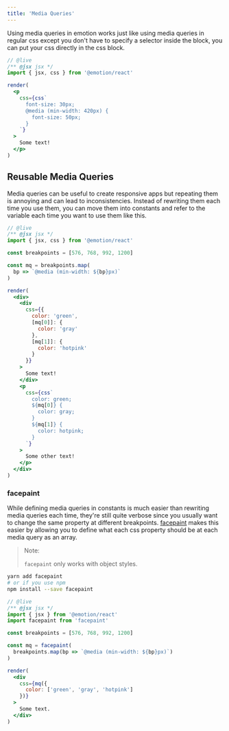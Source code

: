 ```yaml
---
title: 'Media Queries'
---
```


Using media queries in emotion works just like using media queries in regular css except you don't have to specify a selector inside the block, you can put your css directly in the css block.

```jsx
// @live
/** @jsx jsx */
import { jsx, css } from '@emotion/react'

render(
  <p
    css={css`
      font-size: 30px;
      @media (min-width: 420px) {
        font-size: 50px;
      }
    `}
  >
    Some text!
  </p>
)
```

## Reusable Media Queries

Media queries can be useful to create responsive apps but repeating them is annoying and can lead to inconsistencies. Instead of rewriting them each time you use them, you can move them into constants and refer to the variable each time you want to use them like this.

```jsx
// @live
/** @jsx jsx */
import { jsx, css } from '@emotion/react'

const breakpoints = [576, 768, 992, 1200]

const mq = breakpoints.map(
  bp => `@media (min-width: ${bp}px)`
)

render(
  <div>
    <div
      css={{
        color: 'green',
        [mq[0]]: {
          color: 'gray'
        },
        [mq[1]]: {
          color: 'hotpink'
        }
      }}
    >
      Some text!
    </div>
    <p
      css={css`
        color: green;
        ${mq[0]} {
          color: gray;
        }
        ${mq[1]} {
          color: hotpink;
        }
      `}
    >
      Some other text!
    </p>
  </div>
)
```

### facepaint

While defining media queries in constants is much easier than rewriting media queries each time, they're still quite verbose since you usually want to change the same property at different breakpoints. [facepaint](https://github.com/@zedvision/emotion-js/facepaint) makes this easier by allowing you to define what each css property should be at each media query as an array.

> Note:
>
> `facepaint` only works with object styles.

```bash
yarn add facepaint
# or if you use npm
npm install --save facepaint
```

```jsx
// @live
/** @jsx jsx */
import { jsx } from '@emotion/react'
import facepaint from 'facepaint'

const breakpoints = [576, 768, 992, 1200]

const mq = facepaint(
  breakpoints.map(bp => `@media (min-width: ${bp}px)`)
)

render(
  <div
    css={mq({
      color: ['green', 'gray', 'hotpink']
    })}
  >
    Some text.
  </div>
)
```
